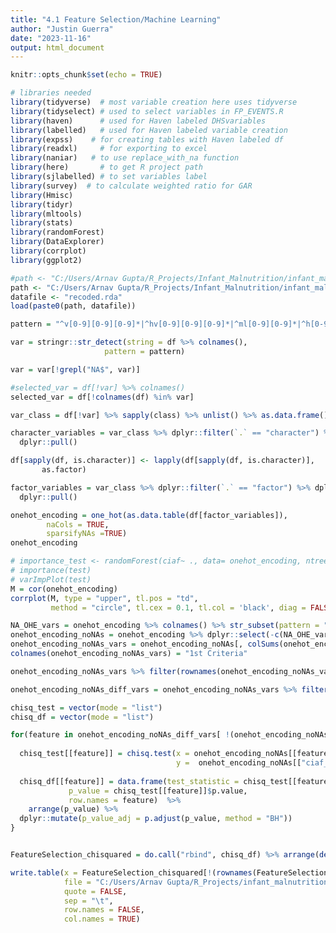 ```yaml
---
title: "4.1 Feature Selection/Machine Learning"
author: "Justin Guerra"
date: "2023-11-16"
output: html_document
---
```


```r
knitr::opts_chunk$set(echo = TRUE)

# libraries needed
library(tidyverse)  # most variable creation here uses tidyverse 
library(tidyselect) # used to select variables in FP_EVENTS.R
library(haven)      # used for Haven labeled DHSvariables
library(labelled)   # used for Haven labeled variable creation
library(expss)    # for creating tables with Haven labeled df
library(readxl)     # for exporting to excel
library(naniar)   # to use replace_with_na function
library(here)       # to get R project path
library(sjlabelled) # to set variables label
library(survey)  # to calculate weighted ratio for GAR
library(Hmisc)
library(tidyr)
library(mltools)
library(stats)
library(randomForest)
library(DataExplorer)
library(corrplot)
library(ggplot2)
```

```r
#path <- "C:/Users/Arnav Gupta/R_Projects/Infant_Malnutrition/infant_malnutrition_stratification-main/data/recoded"
path <- "C:/Users/Arnav Gupta/R_Projects/Infant_Malnutrition/infant_malnutrition_stratification-main/data/recoded/"
datafile <- "recoded.rda"
load(paste0(path, datafile))
```


```r
pattern = "^v[0-9][0-9][0-9]*|^hv[0-9][0-9][0-9]*|^ml[0-9][0-9]*|^h[0-9][0-9]|^s[0-9][0-9][0-9]*|^shb[0-9][0-9][0-9]*|^h[a-z][0-9]*|^b[0-9]*|^sh[0-9]*|^m[0-9]*|^sb[0-9]*|^h[0-9]*|^v3a*|^sv[0-9]*|^je[0-9]*|awfact*|idx*|dptb*|flpv*"

var = stringr::str_detect(string = df %>% colnames(),
                     pattern = pattern)

var = var[!grepl("NA$", var)]

#selected_var = df[!var] %>% colnames()
selected_var = df[!colnames(df) %in% var]

```
```r

var_class = df[!var] %>% sapply(class) %>% unlist() %>% as.data.frame() %>% rownames_to_column(var = "variable_name")

character_variables = var_class %>% dplyr::filter(`.` == "character") %>% dplyr::select(variable_name) %>%
  dplyr::pull()

df[sapply(df, is.character)] <- lapply(df[sapply(df, is.character)], 
       as.factor)

factor_variables = var_class %>% dplyr::filter(`.` == "factor") %>% dplyr::select(variable_name) %>%
  dplyr::pull()

```

```r
onehot_encoding = one_hot(as.data.table(df[factor_variables]),
        naCols = TRUE,
        sparsifyNAs =TRUE)
onehot_encoding
```
```r
# importance_test <- randomForest(ciaf~ ., data= onehot_encoding, ntree = 10)
# importance(test)
# varImpPlot(test)
M = cor(onehot_encoding)
corrplot(M, type = "upper", tl.pos = "td",
         method = "circle", tl.cex = 0.1, tl.col = 'black', diag = FALSE)
```

```r
NA_OHE_vars = onehot_encoding %>% colnames() %>% str_subset(pattern = "_NA$")
onehot_encoding_noNAs = onehot_encoding %>% dplyr::select(-c(NA_OHE_vars, "ciaf_0"))
onehot_encoding_noNAs_vars = onehot_encoding_noNAs[, colSums(onehot_encoding_noNAs != 0) > 0] %>% as.data.frame()
colnames(onehot_encoding_noNAs_vars) = "1st Criteria"
```

```r
onehot_encoding_noNAs_vars %>% filter(rownames(onehot_encoding_noNAs_vars) != c("elig_1", "child_alive_1"))

```


```r
onehot_encoding_noNAs_diff_vars = onehot_encoding_noNAs_vars %>% filter(`1st Criteria` == TRUE) %>% rownames()
```

```r
chisq_test = vector(mode = "list")
chisq_df = vector(mode = "list")

for(feature in onehot_encoding_noNAs_diff_vars[ !(onehot_encoding_noNAs_diff_vars %in% c("elig_1", "child_alive_1", "christian_0"))]){
  
  chisq_test[[feature]] = chisq.test(x = onehot_encoding_noNAs[[feature]],
                                     y =  onehot_encoding_noNAs[["ciaf_1"]])
  
  chisq_df[[feature]] = data.frame(test_statistic = chisq_test[[feature]]$statistic,
             p_value = chisq_test[[feature]]$p.value,
             row.names = feature)  %>% 
    arrange(p_value) %>%
  dplyr::mutate(p_value_adj = p.adjust(p_value, method = "BH")) 
}


FeatureSelection_chisquared = do.call("rbind", chisq_df) %>% arrange(desc(test_statistic))
```

```r
write.table(x = FeatureSelection_chisquared[!(rownames(FeatureSelection_chisquared) %in% "ciaf_1"), ] %>% rownames_to_column(var = "Feature"),
            file = "C:/Users/Arnav Gupta/R_Projects/infant_malnutrition_stratification/Arnav_Test",
            quote = FALSE,
            sep = "\t",
            row.names = FALSE,
            col.names = TRUE)

```




